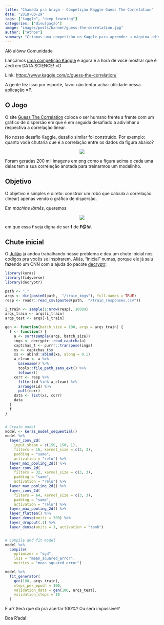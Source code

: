 ```yaml
---
title: "Chamada pra briga - Competição Kaggle Guess The Correlation"
date: "2018-03-29"
tags: ["kaggle", "deep learning"]
categories: ["divulgação"]
image: "images/posts/banner/guess-the-correlation.jpg"
author: ["Athos"]
summary: "Criamos uma competição no Kaggle para aprender a máquina adivinhar a correlação de um scatterplot. Desafio lançado!"
---
```


Alô alôww Comunidade

Lançamos [uma competição Kaggle](https://www.kaggle.com/c/guess-the-correlation/) e agora é a hora de você mostrar que é Jedi em DATA SCIENCE! =D

Link: [https://www.kaggle.com/c/guess-the-correlation/](https://www.kaggle.com/c/guess-the-correlation/)

A gente fez isso por esporte, favor não tentar achar utilidade nessa aplicação =P.

## O Jogo

O site [Guess The Correlation](http://guessthecorrelation.com/) coloca o ser humano frente a frente com um gráfico de dispersão em que é em seguida desafiado a adivinhar a respectiva a correlação linear. 

No nosso desafio Kaggle, desafio similar foi construído. Por exemplo: quanto você chutaria que é a correlação entre os dados da figura abaixo?

<center>
![](images/posts/conteudo/2018-03-29-guess-the-correlation/exemplo_img.png)
</center>

Foram geradas 200 mil imagens em png como a figura acima e cada uma delas tem a sua correleção anotada para treinarmos um modelinho.

## Objetivo

O objetivo é simples e direto: construir um robô que calcula a correlação (linear) apenas vendo o gráfico de dispersão.

Em *machine lârnês*, queremos

<center>
![](images/posts/conteudo/2018-03-29-guess-the-correlation/f_img_92.png)
</center>

em que essa **f** seja digna de ser **f** de **F@!#**.

## Chute inicial

O [Julião](https://github.com/jtrecenti) já andou trabalhando nesse problema e deu um chute inicial nos códigos pra vocês se inspirarem. Aliás, "inicial" numas, porque ele já saiu fazendo um CNN com a ajuda do pacote [decryptr](https://github.com/decryptr/decryptr): 

```r
library(keras)
library(tidyverse)
library(decryptr)

path <- "."
arqs <- dir(paste0(path,  "/train_imgs"), full.names = TRUE)
resp <- readr::read_csv(paste0(path,  "/train_responses.csv"))

i_train <- sample(1:nrow(resp), 10000)
arqs_train <- arqs[i_train]
arqs_test <- arqs[-i_train]

gen <- function(batch_size = 100, arqs = arqs_train) {
  f <- function() {
    a <- sort(sample(arqs, batch_size))
    imgs <- decryptr::read_captcha(a)
    captchas_t <- purrr::transpose(imgs)
    xs <- captchas_t$x
    xs <- abind::abind(xs, along = 0.1)
    a_clean <- a %>% 
      basename() %>% 
      tools::file_path_sans_ext() %>% 
      tolower()
    corr <- resp %>% 
      filter(id %in% a_clean) %>% 
      arrange(id) %>% 
      pull(corr)
    data <- list(xs, corr)
    data
  }
  f
}


# Create model
model <- keras_model_sequential()
model %>%
  layer_conv_2d(
    input_shape = c(150, 150, 1),
    filters = 16, kernel_size = c(3, 3),
    padding = "same",
    activation = "relu") %>%
  layer_max_pooling_2d() %>%
  layer_conv_2d(
    filters = 32, kernel_size = c(3, 3),
    padding = "same",
    activation = "relu") %>%
  layer_max_pooling_2d() %>%
  layer_conv_2d(
    filters = 64, kernel_size = c(3, 3),
    padding = "same",
    activation = "relu") %>%
  layer_max_pooling_2d() %>%
  layer_flatten() %>%
  layer_dense(units = 300) %>%
  layer_dropout(.1) %>%
  layer_dense(units = 1, activation = "tanh")


# Compile and fit model
model %>%
  compile(
    optimizer = "sgd",
    loss = "mean_squared_error",
    metrics = "mean_squared_error")

model %>%
  fit_generator(
    gen(100, arqs_train),
    steps_per_epoch = 100,
    validation_data = gen(100, arqs_test),
    validation_steps = 10
  )
```


E aí? Será que dá pra acertar 100%? Ou será impossível?

Boa R'ada!
